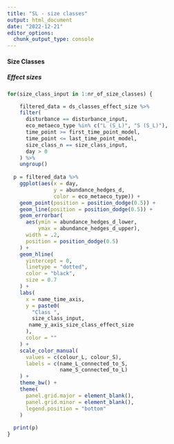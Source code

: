 ```yaml
---
title: "SL - size classes"
output: html_document
date: "2022-12-21"
editor_options: 
  chunk_output_type: console
---
```


#### Size Classes

##### Effect sizes

```r

for(size_class_input in 1:nr_of_size_classes) {

    filtered_data = ds_classes_effect_size %>%
    filter(
      disturbance == disturbance_input,
      eco_metaeco_type %in% c("L (S_L)", "S (S_L)"),
      time_point >= first_time_point_model,
      time_point <= last_time_point_model,
      size_class_n == size_class_input,
      day > 0
    ) %>%
    ungroup()
  
  p = filtered_data %>%
    ggplot(aes(x = day,
               y = abundance_hedges_d,
               color = eco_metaeco_type)) +
    geom_point(position = position_dodge(0.5)) +
    geom_line(position = position_dodge(0.5)) +
    geom_errorbar(
      aes(ymin = abundance_hedges_d_lower,
          ymax = abundance_hedges_d_upper),
      width = .2,
      position = position_dodge(0.5)
    ) +
    geom_hline(
      yintercept = 0,
      linetype = "dotted",
      color = "black",
      size = 0.7
    ) +
    labs(
      x = name_time_axis,
      y = paste0(
        "Class ",
        size_class_input,
       name_y_axis_size_class_effect_size
      ),
      color = ""
    ) +
    scale_color_manual(
      values = c(colour_L, colour_S),
      labels = c(name_L_connected_to_S,
                 name_S_connected_to_L)
    ) +
    theme_bw() +
    theme(
      panel.grid.major = element_blank(),
      panel.grid.minor = element_blank(),
      legend.position = "bottom"
    )
  
  print(p)
}
```